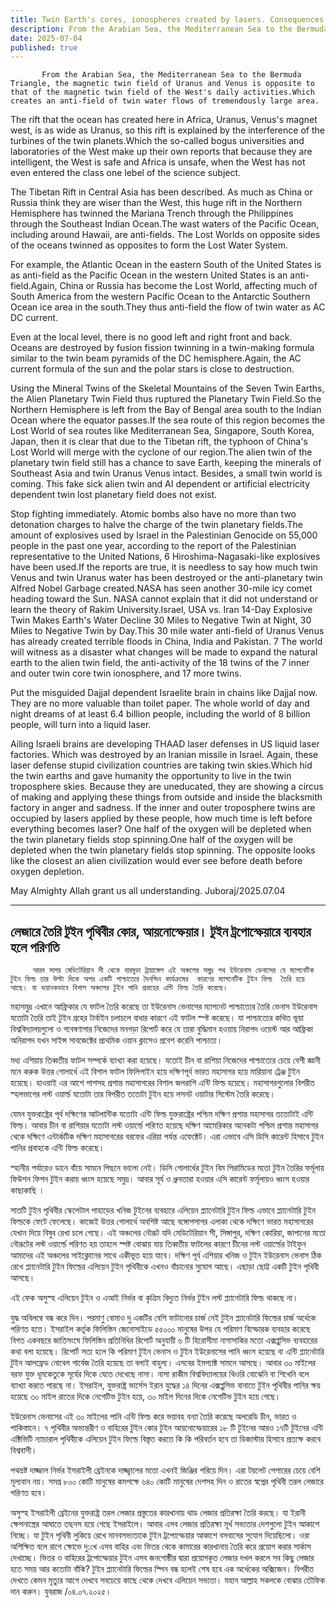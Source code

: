 ```yaml
---
title: Twin Earth's cores, ionospheres created by lasers. Consequences if used in the twin troposphere
description: From the Arabian Sea, the Mediterranean Sea to the Bermuda Triangle, the magnetic twin field of Uranus and Venus is opposite to that of the magnetic twin field of the West's daily activities.Which creates an anti-field of twin water flows of tremendously large area.
date: 2025-07-04
published: true
---
```


           From the Arabian Sea, the Mediterranean Sea to the Bermuda Triangle, the magnetic twin field of Uranus and Venus is opposite to that of the magnetic twin field of the West's daily activities.Which creates an anti-field of twin water flows of tremendously large area.

The rift that the ocean has created here in Africa, Uranus, Venus's magnet west, is as wide as Uranus, so this rift is explained by the interference of the turbines of the twin planets.Which the so-called bogus universities and laboratories of the West make up their own reports that because they are intelligent, the West is safe and Africa is unsafe, when the West has not even entered the class one lebel of the science subject.

The Tibetan Rift in Central Asia has been described. As much as China or Russia think they are wiser than the West, this huge rift in the Northern Hemisphere has twinned the Mariana Trench through the Philippines through the Southeast Indian Ocean.The wast waters of the Pacific Ocean, including around Hawaii, are anti-fields. The Lost Worlds on opposite sides of the oceans twinned as opposites to form the Lost Water System.

For example, the Atlantic Ocean in the eastern South of the United States is as anti-field as the Pacific Ocean in the western United States is an anti-field.Again, China or Russia has become the Lost World, affecting much of South America from the western Pacific Ocean to the Antarctic Southern Ocean ice area in the south.They thus anti-field the flow of twin water as AC DC current.

Even at the local level, there is no good left and right front and back. Oceans are destroyed by fusion fission twinning in a twin-making formula similar to the twin beam pyramids of the DC hemisphere.Again, the AC current formula of the sun and the polar stars is close to destruction.

Using the Mineral Twins of the Skeletal Mountains of the Seven Twin Earths, the Alien Planetary Twin Field thus ruptured the Planetary Twin Field.So the Northern Hemisphere is left from the Bay of Bengal area south to the Indian Ocean where the equator passes.If the sea route of this region becomes the Lost World of sea routes like Mediterranean Sea, Singapore, South Korea, Japan, then it is clear that due to the Tibetan rift, the typhoon of China's Lost World will merge with the cyclone of our region.The alien twin of the planetary twin field still has a chance to save Earth, keeping the minerals of Southeast Asia and twin Uranus Venus intact.
Besides, a small twin world is coming.
This fake sick alien twin and AI dependent or artificial electricity dependent twin lost planetary field does not exist.

Stop fighting immediately. Atomic bombs also have no more than two detonation charges to halve the charge of the twin planetary fields.The amount of explosives used by Israel in the Palestinian Genocide on 55,000 people in the past one year, according to the report of the Palestinian representative to the United Nations, 6 Hiroshima-Nagasaki-like explosives have been used.If the reports are true, it is needless to say how much twin Venus and twin Uranus water has been destroyed or the anti-planetary twin Alfred Nobel Garbage created.NASA has seen another 30-mile icy comet heading toward the Sun. NASA cannot explain that it did not understand or learn the theory of Rakim University.Israel, USA vs. Iran 14-Day Explosive Twin Makes Earth's Water Decline 30 Miles to Negative Twin at Night, 30 Miles to Negative Twin by Day.This 30 mile water anti-field of Uranus Venus has already created terrible floods in China, India and Pakistan. 7 The world will witness as a disaster what changes will be made to expand the natural earth to the alien twin field, the anti-activity of the 18 twins of the 7 inner and outer twin core twin ionosphere, and 17 more twins.

Put the misguided Dajjal dependent Israelite brain in chains like Dajjal now. They are no more valuable than toilet paper. The whole world of day and night dreams of at least 6.4 billion people, including the world of 8 billion people, will turn into a liquid laser.

Ailing Israeli brains are developing THAAD laser defenses in US liquid laser factories. Which was destroyed by an Iranian missile in Israel. Again, these laser defense stupid civilization countries are taking twin skies.Which hid the twin earths and gave humanity the opportunity to live in the twin troposphere skies. Because they are uneducated, they are showing a circus of making and applying these things from outside and inside the blacksmith factory in anger and sadness.
If the inner and outer troposphere twins are occupied by lasers applied by these people, how much time is left before everything becomes laser? One half of the oxygen will be depleted when the twin planetary fields stop spinning.One half of the oxygen will be depleted when the twin planetary fields stop spinning. The opposite looks like the closest an alien civilization would ever see before death before oxygen depletion.

May Almighty Allah grant us all understanding.
Juboraj/2025.07.04

---

## লেজারে তৈরি টুইন পৃথিবীর কোর, আয়নোস্ফেয়ার। টুইন ট্রপোস্ফেয়ারে ব‍্যবহার হলে পরিণতি

         আরব সাগর মেডিটেরিয়ান সী থেকে বারমুডা ট্রায়াঙ্গেল এই অঞ্চলের সমুদ্র পথ ইউরেনাস ভেনাসের যে ম‍্যাগনেটিক টুইন ফিল্ড তার উল্টা দিকে অপর একটি পাশ্চাত‍্যের দৈনন্দিন কার্যক্রমের  কারণের ম‍্যাগনেটিক টুইন ফিল্ড  তৈরি হয়ে আছে। যা ভয়ানকভাবে বিশাল অঞ্চলের টুইন পানি প্রবাহের এন্টি ফিল্ড তৈরি করেছে।

মহাসমুদ্র এখানে আফ্রিকার যে ফাটল তৈরি করেছে তা ইউরেনাস ভেনাসের ম‍্যাগনেট পাশ্চাত‍্যের তৈরি ভেনাস ইউরেনাস যতোটা তৈরি তাই টুইন গ্রহের টার্বাইন চলাচলে বাধার কারণে এই ফাটল স্প্ষ্ট করেছে। যা পাশ্চাত্যের কথিত ভূয়া বিশ্ববিদ্যালয়গুলো ও গবেষণাগার নিজেদের মনগড়া রিপোর্ট করে যে তারা বুদ্ধিমান হওয়ায় নিরাপদ ওয়েস্ট আর আফ্রিকা অনিরাপদ  যখন  সাইন্স সাবজেক্টের প্রাথমিক ওয়ান ক্লাসেও প্রবেশ করেনি পাশ্চাত্য।

মধ‍্য এশিয়ায় তিব্বতীয় ফাটল সম্পর্কে ব‍্যাখ‍্যা করা হয়েছে। যতোই চীন বা রাশিয়া নিজেদের পাশ্চাত্যের চেয়ে বেশী জ্ঞানী মনে করুক উত্তর গোলার্ধে এই বিশাল ফাটল ফিলিপাইন হয়ে দক্ষিণপূর্ব ভারত মহাসাগর হয়ে মারিয়ানা ট্রেঞ্জ টুইন হয়েছে। হাওয়াই এর আশে পাশসহ প্রশান্ত মহাসাগরের বিশাল জলরাশি এন্টি ফিল্ড হয়েছে। মহাসাগরগুলোর বিপরীত স্হলভাগের লস্ট ওয়ার্ল্ড যতোটা তার বিপরীত ততোটা টুইন হয়ে লসনট ওয়াটার সিস্টেম তৈরি করেছে।

যেমন যুক্তরাষ্ট্রের পূর্ব দক্ষিণের আটলান্টিক যতোটা এন্টি ফিল্ড যুক্তরাষ্ট্রের পশ্চিম দক্ষিণ প্রশান্ত মহাসাগর ততোটাই এন্টি ফিল্ড। আবার চীন বা রাশিয়ার যতোটা লস্ট ওয়ার্ল্ডে পরিণত হয়েছে দক্ষিণ আমেরিকার অনেকটা পশ্চিম প্রশান্ত মহাসাগর থেকে দক্ষিণে এন্টার্কটিক দক্ষিণ মহাসাগরের বরফের এরিয়া পর্যন্ত এফেক্টেট। এরা এভাবে এসি ডিসি কারেন্ট হিসাবে টুইন পানির প্রবাহকে এন্টি ফিল্ড করেছে।

স্হানীয় পর্যায়েও ডানে বাঁয়ে সামনে পিছনে ভালো নেই। ডিসি গোলার্ধের টুইন বিম পিরামিডের মতো টুইন তৈরির ফর্মূলায় ফিউশন ফিশন টুইন করায় ধ্বংস হয়েছে সমুদ্র। আবার সূর্য ও ধ্রুবতারা হওয়ার এসি কারেন্ট ফর্মূলায়ও ধ্বংস হওয়ার কাছাকাছি ।

সাতটি টুইন পৃথিবীর স্কেলেটাল পাহাড়ের খনিজ টুইনের ব‍্যবহারে এলিয়েন প্ল‍্যানেটারি টুইন ফিল্ড এভাবে প্ল‍্যানেটারি টুইন ফিল্ডকে ফেটে ফেলেছে।
কাজেই উত্তর গোলার্ধে অবশিষ্ট আছে বঙ্গোপসাগর এলাকা থেকে দক্ষিণে ভারত মহাসাগরের যেখান দিয়ে বিষুব রেখা চলে গেছে।
এই অঞ্চলের  নৌরূট যদি মেডিটেরিয়ান সী, সিঙ্গাপুর, দক্ষিণ কোরিয়া, জাপানের মতো নৌরূটের  লস্ট ওয়ার্ল্ডে পরিণত হয় তাহলে স্পষ্ট বোঝায় যায় তিব্বতীয় ফাটলের কারণে চীনের লস্ট ওয়ার্ল্ডের টাইফুন আমাদের এই অঞ্চলের সাইক্লোনের সাথে একীভূত হয়ে যাবে। দক্ষিণ পূর্ব এশিয়ার খনিজ ও টুইন ইউরেনাস ভেনাস ঠিক রেখে প্ল‍্যানেটারি টুইন ফিল্ডের এলিয়েন টুইন পৃথিবীকে এখনও বাঁচানোর সুযোগ আছে।
এছাড়া ছোট্ট একটি টুইন পৃথিবী আসছে।

এই ফেক অসুস্হ এলিয়েন টুইন ও এআই নির্ভর বা কৃত্রিম বিদ‍্যুত নির্ভর টুইন লস্ট প্ল‍্যানেটারি ফিল্ড থাকছে না।

যুদ্ধ অবিলম্বে বন্ধ করে দিন। পরমাণু বোমাও দু একটির বেশি ফাটানোর চার্জ নেই টুইন প্ল‍্যানেটারি ফিল্ডের চার্জ অর্ধেকে পরিণত হতে।
ইসরাইল কর্তৃক ফিলিস্তিন জেনোসাইডে ৫৫০০০ মানুষের উপর যে পরিমাণ বিস্ফোরক ব‍্যবহার করেছে বিগত একবছরে জাতিসংঘে ফিলিস্তিন প্রতিনিধির  রিপোর্ট অনুযায়ী  ৬ টি হিরোসীমা নাগাসাকির মতো এক্সপ্লুসিভ ব‍্যবহারের কথা বলা হয়েছে। রিপোর্ট সত‍্য হলে কি পরিমাণ টুইন ভেনাস ও টুইন ইউরেনাসের পানি ধ্বংস হয়েছে বা এন্টি প্ল‍্যানেটারি টুইন আলফ্রেড নোবেল গার্বেজ তৈরি হয়েছে তা বলাই বাহুল‍্য। এসবের ইমপ‍্যাক্ট সামনে আসছে। আবার  ৩০ মাইলের বরফ যুক্ত ধূমকেতুকে সূর্যের দিকে যেতে দেখেছে নাসা। নাসা রাকীম বিশ্ববিদ্যালয়ের থিওরি বোঝেনি বা শিখেনি বলে ব‍্যাখ‍্যা করতে পারছে না। ইসরাইল, যুক্তরাষ্ট্র ভার্সেস  ইরান যুদ্ধের ১৪ দিনের এক্সপ্লুসিভ বানাতে টুইন পৃথিবীর পানির ক্ষয় হয়েছে ৩০ মাইল রাতের দিকে নেগেটিভ টুইন হয়ে, ৩০ মাইল দিনের দিকে নেগেটিভ টুইন হয়ে গেছে।

ইউরেনাস ভেনাসের এই ৩০ মাইলের পানি এন্টি ফিল্ড করে ভয়াবহ বন‍্যা তৈরি করেছে অলরেডি চীন, ভারত ও পাকিস্তানে। ৭ পৃথিবীর অভ‍্যন্তরীণ ও বাহিরের টুইন কোর টুইন আয়নোস্ফেয়ারের ১৮ টি টুইনের আরও ১৭টি টুইনের এন্টি এক্টিভিটি ন‍‍্যাচারাল পৃথিবীকে  এলিয়েন টুইন ফিল্ডে বিস্তৃত করতে কি কি পরিবর্তন হবে তা ডিজাস্টার হিসাবে প্রত‍্যক্ষ করবে বিশ্ববাসী।

পথভ্রষ্ট দাজ্জাল নির্ভর ইসরাইলী ব্রেইনকে দাজ্জ্বালের মতো এখনই  জিঞ্জির পরিয়ে দিন। এরা টয়লেট পেপারের চেয়ে  বেশি মূল‍্যবান নয়। সমগ্র ৮০০ কোটি মানুষের কমপক্ষে ৬৪০ কোটি মানুষের দেশসহ দিন ও রাতের স্বপ্নের পৃথিবী তরল লেজারে পরিণত হবে।

অসুস্হ ইসরাইলী ব্রেইনের যুক্তরাষ্ট্র তরল লেজার প্রস্তুতের কারখানায় থাড লেজার প্রতিরক্ষা তৈরি করছে। যা ইরানী ক্ষেপনাস্ত্রের আঘাতে তছনস হয়ে গেছে ইসরাইলে। আবার এসব লেজার প্রতিরক্ষা মূর্খ সভ‍্যতার দেশগুলো টুইন আকাশে নিচ্ছে। যা টুইন পৃথিবী লুকিয়ে রেখে মানবসভ‍্যতাকে টুইন ট্রপোস্ফেয়ার আকাশে বসবাসের সুযোগ দিয়েছিলো। ওরা অশিক্ষিত বলে রাগে ক্ষোভে  দু:খে এসব বাহির এবং ভিতর থেকে কামারের কারখানায় তৈরি করে প্রয়োগ করার সার্কাস দেখাচ্ছে। ভিতর ও বাহিরের ট্রপোস্ফেয়ার টুইন এসব জনগোষ্ঠীর দ্বারা প্রয়োগকৃত লেজার দখল করলে সব কিছু লেজার হতে সময় আর কতোটা বাঁকি? টুইন প্ল‍্যানেটারি ফিল্ডের স্পিন বন্ধ হলেই শেষ হবে এক অর্ধেকের অক্সিজেন। বিপরীত দেখতে কেমন মৃত‍্যুর আগে দেখবে সবচেয়ে কাছে থেকে দেখবে এলিয়েন সভ‍্যতা।
মহান আল্লাহ সকলকে বোঝার তৌফিক দান করুন।
যুবরাজ /০৪.০৭.২০২৫।
